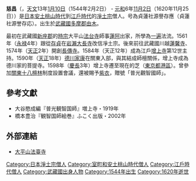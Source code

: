 {{no footnotes|time=2017-07-31T04:06:22+00:00}}
'''慈昌'''（{{jpn|j=慈昌|hg=じしょう}}，[[天文_(後奈良天皇)|天文]]13年[[正月初十|1月10日]]（1544年2月2日）
- [[元和_(日本)|元和]]6年[[十一月初二|11月2日]]（1620年11月25日））是[[日本|日本]][[安土桃山時代|安土桃山時代]]到[[江戶時代|江戶時代]]的[[凈土宗|凈土宗]]僧人。号為貞蓮社源譽存應（貞蓮社源誉存応）。出生於[[武藏國|武藏國]][[多摩郡|多摩郡]][[由木村|由木]]。

最初在武藏國[[新座郡|新座郡]]的[[時宗|時宗]]大平山[[法台寺|法台寺]]師事[[蓮阿|蓮阿]]出家，所學為[[一遍|一遍]]法流。1561年（[[永禄|永禄]]4年）跟從[[感譽存貞|存貞]]在[[岩瀨_(鐮倉市)|岩瀨]][[大長寺|大長寺]]改信凈土宗。後來前往武藏國川越[[蓮馨寺|蓮馨寺]]、1574年（[[天正_(日本)|天正]]2年）開創[[長傳寺|長傳寺]]。1584年（天正12年）成為江戶[[增上寺|增上寺]]第12世主持。1590年（[[天正_(日本)|天正]]18年）[[德川家康|德川家康]]在關東入部，與其結成師檀關係，增上寺成為德川家的菩提寺。1598年（[[慶長|慶長]]3年）增上寺遷至現在的芝（[[東京都|東京都]][[港區_(東京都)|港區]]）。曾參加[[關東十八檀林|關東十八檀林]]制度設置會議，還被賜予[[紫衣|紫衣]]，贈號「普光觀智國師」。

== 參考文獻 ==
*大谷愍成編『普光観智国師』増上寺・1919年
*橋本豊治『観智国師絵巻』ふこく出版・2002年

== 外部連結 ==
*[http://www.hodaiji.or.jp/main/main.htm 大平山法臺寺] {{Wayback|url=http://www.hodaiji.or.jp/main/main.htm |date=20130708110658 }}

{{japan-bio-stub}}
{{DEFAULTSORT:Jishou}}
[[Category:日本淨土宗僧人|Category:日本淨土宗僧人]]
[[Category:室町和安土桃山時代僧人|Category:室町和安土桃山時代僧人]]
[[Category:江戶時代僧人|Category:江戶時代僧人]]
[[Category:武藏國出身人物|Category:武藏國出身人物]]
[[Category:1544年出生|Category:1544年出生]]
[[Category:1620年逝世|Category:1620年逝世]]